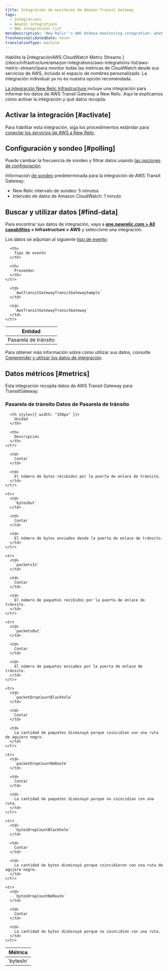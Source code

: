 ```yaml
---
title: Integración de monitoreo de Amazon Transit Gateway
tags:
  - Integrations
  - Amazon integrations
  - AWS integrations list
metaDescription: 'New Relic''s AWS Athena monitoring integration: what data it reports, and how to enable it.'
freshnessValidatedDate: never
translationType: machine
---
```


<Callout variant="important">
  Habilite la [integraciónAWS CloudWatch Metric Streams ](/docs/infrastructure/amazon-integrations/aws-integrations-list/aws-metric-stream/)para monitor todas las métricas de CloudWatch desde sus servicios de AWS, incluido el espacio de nombres personalizado. La integración individual ya no es nuestra opción recomendada.
</Callout>

[La integración New Relic Infrastructure ](/docs/infrastructure/integrations-getting-started/getting-started/introduction-infrastructure-integrations)incluye una integración para informar los datos de AWS Transit Gateway a New Relic. Aquí te explicamos cómo activar la integración y qué datos recopila.

## Activar la integración [#activate]

Para habilitar esta integración, siga los procedimientos estándar para [conectar los servicios de AWS a New Relic](/docs/infrastructure/infrastructure-integrations/getting-started/connect-aws-integrations-infrastructure).

## Configuración y sondeo [#polling]

Puede cambiar la frecuencia de sondeo y filtrar datos usando [las opciones de configuración](/docs/integrations/new-relic-integrations/getting-started/configure-polling-frequency-data-collection-cloud-integrations).

Información [de sondeo](/docs/infrastructure/amazon-integrations/aws-integrations-list/aws-polling-intervals-infrastructure-integrations) predeterminada para la integración de AWS Transit Gateway:

* New Relic intervalo de sondeo: 5 minutos
* Intervalo de datos de Amazon CloudWatch: 1 minuto

## Buscar y utilizar datos [#find-data]

Para encontrar sus datos de integración, vaya a <DoNotTranslate>**[one.newrelic.com > All capabilities](https://one.newrelic.com/all-capabilities) > Infrastructure > AWS**</DoNotTranslate> y seleccione una integración.

Los datos se adjuntan al siguiente [tipo de evento](/docs/data-apis/understand-data/new-relic-data-types/#event-data):

<table>
  <thead>
    <tr>
      <th>
        Entidad
      </th>

      <th>
        Tipo de evento
      </th>

      <th>
        Proveedor
      </th>
    </tr>
  </thead>

  <tbody>
    <tr>
      <td>
        Pasarela de tránsito
      </td>

      <td>
        `AwsTransitGatewayTransitGatewaySample`
      </td>

      <td>
        `AwsTransitGatewayTransitGateway`
      </td>
    </tr>
  </tbody>
</table>

Para obtener más información sobre cómo utilizar sus datos, consulte [Comprender y utilizar los datos de integración](/docs/infrastructure/integrations/find-use-infrastructure-integration-data).

## Datos métricos [#metrics]

Esta integración recopila datos de AWS Transit Gateway para TransitGateway.

### Pasarela de tránsito Datos de Pasarela de tránsito

<table>
  <thead>
    <tr>
      <th style={{ width: "275px" }}>
        Métrica
      </th>

      <th style={{ width: "150px" }}>
        Unidad
      </th>

      <th>
        Descripción
      </th>
    </tr>
  </thead>

  <tbody>
    <tr>
      <td>
        `bytesIn`
      </td>

      <td>
        Contar
      </td>

      <td>
        El número de bytes recibidos por la puerta de enlace de tránsito.
      </td>
    </tr>

    <tr>
      <td>
        `bytesOut`
      </td>

      <td>
        Contar
      </td>

      <td>
        El número de bytes enviados desde la puerta de enlace de tránsito.
      </td>
    </tr>

    <tr>
      <td>
        `packetsIn`
      </td>

      <td>
        Contar
      </td>

      <td>
        El número de paquetes recibidos por la puerta de enlace de tránsito.
      </td>
    </tr>

    <tr>
      <td>
        `packetsOut`
      </td>

      <td>
        Contar
      </td>

      <td>
        El número de paquetes enviados por la puerta de enlace de tránsito.
      </td>
    </tr>

    <tr>
      <td>
        `packetDropCountBlackhole`
      </td>

      <td>
        Contar
      </td>

      <td>
        La cantidad de paquetes disminuyó porque coincidían con una ruta de agujero negro.
      </td>
    </tr>

    <tr>
      <td>
        `packetDropCountNoRoute`
      </td>

      <td>
        Contar
      </td>

      <td>
        La cantidad de paquetes disminuyó porque no coincidían con una ruta.
      </td>
    </tr>

    <tr>
      <td>
        `bytesDropCountBlackhole`
      </td>

      <td>
        Contar
      </td>

      <td>
        La cantidad de bytes disminuyó porque coincidieron con una ruta de agujero negro.
      </td>
    </tr>

    <tr>
      <td>
        `bytesDropCountNoRoute`
      </td>

      <td>
        Contar
      </td>

      <td>
        La cantidad de bytes disminuyó porque no coincidían con una ruta.
      </td>
    </tr>
  </tbody>
</table>